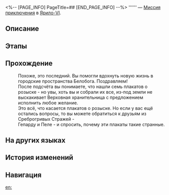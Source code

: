 <%-- [PAGE_INFO]
PageTitle=##
[END_PAGE_INFO] --%>
{{Дополнить|Диалоги.}}
{{Миссия Инфобокс
|id              = 4040109
|Название        = 
|Изображение     = Миссия .png
|Тип             = Миссия приключения
|Событие         = 
|Глава           = 
|Условия         = Завершена [[Миссия Освоения]] «[[Восьмое и последнее правило]]»
|Персонажи       = Первопроходец
|СтартЛокация    = [[Ярило-VI]] — [[Административный район]]
|Мир             = Ярило-VI
|Предыдущая      = 
|Следующая       = 
|Награды         = Журнал приключений*2; Щиты*20
}}
'''''' — [[Миссия приключения]] в [[Ярило-VI]].

==Описание==
{{Описание|<!--официальное описание из Перекрёстка судеб-->}}

==Этапы==


==Прохождение==
{{Дополнить}}
:Похоже, это последний. Вы помогли вдохнуть новую жизнь в городские пространства Белобога. Поздравляем!
:После подсчёта вы понимаете, что нашли семь плакатов о розыске - но увы, хоть вы и собрали их все, из-под земли не выскакивает Верховная хранительница с предложением исполнить любое желание.
:Это всё, что касается плакатов о розыске. Но если у вас ещё остались вопросы, то вы можете обратиться к друзьям из Среброгривых Стражей -
:Гепарду и Пеле - и спросить, почему эти плакаты такие странные.
{{Диалог Конец}}

==На других языках==
{{На других языках
|en   = 
|zhs  = 
|zht  = 
|ja   = 
|ko   = 
|es   = 
|fr   = 
|ru   = 
|th   = 
|vi   = 
|de   = 
|id   = 
|pt   = 
}}

==История изменений==
{{История изменений|3.5}}

==Навигация==
{{Миссия приключения Навбокс|Глава }}

[[en:]]
